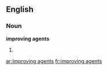 ==English==

===Noun===
'''improving agents'''

# {{plural of|improving agent}}

[[ar:improving agents]]
[[fr:improving agents]]